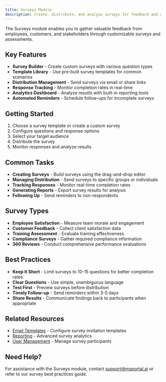 ```yaml
---
title: Surveys Module
description: Create, distribute, and analyze surveys for feedback and assessment
---
```


The Surveys module enables you to gather valuable feedback from employees, customers, and stakeholders through customizable surveys and assessments.

## Key Features

- **Survey Builder** - Create custom surveys with various question types
- **Template Library** - Use pre-built survey templates for common scenarios
- **Distribution Management** - Send surveys via email or share links
- **Response Tracking** - Monitor completion rates in real-time
- **Analytics Dashboard** - Analyze results with built-in reporting tools
- **Automated Reminders** - Schedule follow-ups for incomplete surveys

## Getting Started

1. Choose a survey template or create a custom survey
2. Configure questions and response options
3. Select your target audience
4. Distribute the survey
5. Monitor responses and analyze results

## Common Tasks

- **Creating Surveys** - Build surveys using the drag-and-drop editor
- **Managing Distribution** - Send surveys to specific groups or individuals
- **Tracking Responses** - Monitor real-time completion rates
- **Generating Reports** - Export survey results for analysis
- **Following Up** - Send reminders to non-respondents

## Survey Types

- **Employee Satisfaction** - Measure team morale and engagement
- **Customer Feedback** - Collect client satisfaction data
- **Training Assessment** - Evaluate training effectiveness
- **Compliance Surveys** - Gather required compliance information
- **360 Reviews** - Conduct comprehensive performance evaluations

## Best Practices

- **Keep It Short** - Limit surveys to 10-15 questions for better completion rates
- **Clear Questions** - Use simple, unambiguous language
- **Test First** - Preview surveys before distribution
- **Timely Follow-up** - Send reminders within 3-5 days
- **Share Results** - Communicate findings back to participants when appropriate

## Related Resources

- [Email Templates](../settings/index) - Configure survey invitation templates
- [Reporting](../reporting/index) - Advanced survey analytics
- [User Management](../admin/index) - Manage survey participants

## Need Help?

For assistance with the Surveys module, contact support@msportal.ai or refer to our survey best practices guide.